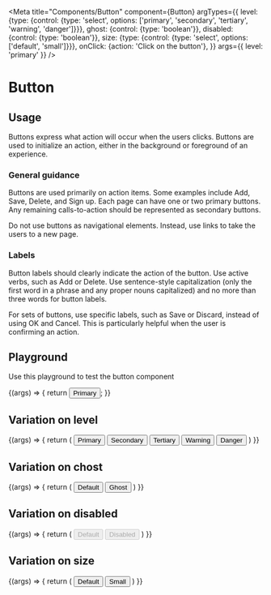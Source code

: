 
<Meta
  title="Components/Button"
  component={Button}
  argTypes={{
    level: {type: {control: {type: 'select', options: ['primary', 'secondary', 'tertiary', 'warning', 'danger']}}},
    ghost: {control: {type: 'boolean'}},
    disabled: {control: {type: 'boolean'}},
    size: {type: {control: {type: 'select', options: ['default', 'small']}}},
    onClick: {action: 'Click on the button'},
  }}
  args={{
    level: 'primary'
  }}
/>

# Button

## Usage

Buttons express what action will occur when the users clicks. Buttons are used to initialize an action, either in the background or foreground of an experience.

### General guidance

Buttons are used primarily on action items. Some examples include Add, Save, Delete, and Sign up. Each page can have one or two primary buttons. Any remaining calls-to-action should be represented as secondary buttons.

Do not use buttons as navigational elements. Instead, use links to take the users to a new page.

### Labels

Button labels should clearly indicate the action of the button. Use active verbs, such as Add or Delete. Use sentence-style capitalization (only the first word in a phrase and any proper nouns capitalized) and no more than three words for button labels.

For sets of buttons, use specific labels, such as Save or Discard, instead of using OK and Cancel. This is particularly helpful when the user is confirming an action.

## Playground

Use this playground to test the button component

<Canvas>
  <Story name="Standard">
    {(args) => {
        return <Button {...args}>Primary</Button>;
    }}
  </Story>
</Canvas>

<ArgsTable story="Standard" />

## Variation on level
<Canvas>
  <Story name="Level">
      {(args) => {
          return (
              <Container>
                  <Button {...args} level="primary">Primary</Button>
                  <Button {...args} level="secondary">Secondary</Button>
                  <Button {...args} level="tertiary">Tertiary</Button>
                  <Button {...args} level="warning">Warning</Button>
                  <Button {...args} level="danger">Danger</Button>
              </Container>
          )
      }}
  </Story>
</Canvas>

## Variation on chost
<Canvas>
  <Story name="Ghost">
      {(args) => {
          return (
              <Container>
                  <Button {...args} ghost={false}>Default</Button>
                  <Button {...args} ghost={true}>Ghost</Button>
              </Container>
          )
      }}
  </Story>
</Canvas>

## Variation on disabled
<Canvas>
  <Story name="Disabled">
      {(args) => {
          return (
              <Container>
                  <Button {...args} disabled={false}>Default</Button>
                  <Button {...args} disabled={true}>Disabled</Button>
              </Container>
          )
      }}
  </Story>
</Canvas>

## Variation on size
<Canvas>
  <Story name="Size">
      {(args) => {
          return (
              <Container>
                  <Button {...args} size="default">Default</Button>
                  <Button {...args} size="small">Small</Button>
              </Container>
          )
      }}
  </Story>
</Canvas>
